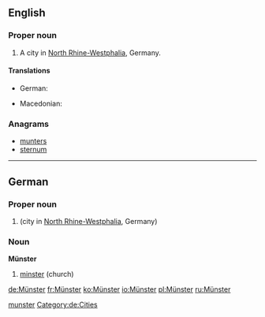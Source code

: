 ==English==

===Proper noun===
{{en-proper noun}}

# A city in [[North Rhine-Westphalia]], Germany.

====Translations====
{{trans-top|city in North Rhine-Westphalia}}
* German: {{t+|de|Münster}}
{{trans-mid}}
* Macedonian: {{t-|mk|Минстер|m|tr=Mínster|sc=Cyrl}}
{{trans-bottom}}

===Anagrams===
* [[munters#English|munters]]
* [[sternum#English|sternum]]

[[Category:English terms spelled with Ü|munster]]

----

==German==
{{wikipedia}}
{{wikipedia|lang=de}}
{{wikipedia|lang=de|Münster (Kirche)}}
{{wikipedia|lang=de|Münster (Westfalen)}}

===Proper noun===
{{de-proper noun}}

# {{l|en|Münster}} (city in [[North Rhine-Westphalia]], Germany)

===Noun===
'''Münster'''

# [[minster]] (church)

[[Category:de:Cities]]

[[de:Münster]]
[[fr:Münster]]
[[ko:Münster]]
[[io:Münster]]
[[pl:Münster]]
[[ru:Münster]]